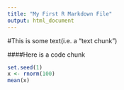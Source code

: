 ```yaml
---
title: "My First R Markdown File"
output: html_document
---
```


#This is some text(i.e. a "text chunk")

####Here is a code chunk

```r
set.seed(1)
x <- rnorm(100)
mean(x)
```

